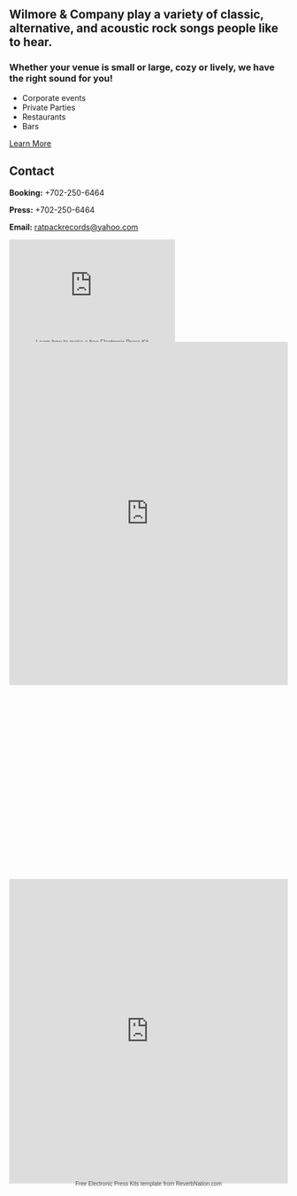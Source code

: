 <Banner />

<Container>

## Wilmore & Company play a variety of classic, alternative, and acoustic rock songs people like to hear. 

### Whether your venue is small or large, cozy or lively, we have the right sound for you! 

* Corporate events 
* Private Parties 
* Restaurants 
* Bars 


<p className="text-center">
  <a class="gtm-button" href="https://github.com/ekafyi/gatsby-theme-musician/tree/master/docs" rel="external">
    Learn More
  </a>
</p>



<Releases releases={props.releases} />

<Shows shows={props.shows} />

## Contact

<!--
  The `id="contact"` attribute below is for creating internal anchor link.
  You can remove/change it, but make sure you edit the corresponding link
  in src/gatsby-theme-musician/config/navigation.yml
  See: https://learn.freecodecamp.org/responsive-web-design/basic-html-and-html5/link-to-internal-sections-of-a-page-with-anchor-elements/
-->

<div id="contact" className="text-center">

**Booking:** +702-250-6464 

**Press:** +702-250-6464 

**Email:** ratpackrecords@yahoo.com 


<div class="widget_iframe" style="display:inline-block;width:300px;height:185px;margin:0;padding:0;border:0;"><iframe class="widget_iframe" src="https://www.reverbnation.com/widget_code/html_widget/artist_243368?widget_id=54&pwc[design]=default&pwc[background_color]=%23333333&pwc[size]=custom" width="100%" height="100%" frameborder="0" scrolling="no" ></iframe><div class="footer_branding" style="margin-top:-5px;font-size:10px;font-family:Arial;"><center><a href="https://www.reverbnation.com/band-promotion/epk-electronic-press-kits?utm_campaign=a_features_rpk&utm_medium=widget&utm_source=HTML5_Fan_Collector&utm_content=widgetfooter_Learn how to make a free Electronic Press Kit" target="_blank" style="text-decoration:none;color:#444;">Learn how to make a free Electronic Press Kit</a></center></div></div>
</div>

<iframe width="100%" height="620" scrolling="no" frameborder="no" src="https://www.reverbnation.com/widget_code/html_widget/artist_243368?widget_id=55&pwc[included_songs]=1&context_type=page_object" style="width:100%;"></iframe>
<div class="widget_iframe" style="display:inline-block;width:100%;height:350px;margin:0;padding:0;border:0;"></div>

<div class="widget_iframe" style="display:inline-block;width:100%;height:550px;margin:0;padding:0;border:0;"><iframe class="widget_iframe" src="https://www.reverbnation.com/widget_code/html_widget/artist_243368?widget_id=52&pwc[design]=default&pwc[background_color]=%23333333&pwc[layout]=detailed&pwc[show_map]=0%2C1&pwc[size]=fit" width="100%" height="100%" frameborder="0" scrolling="no" style="width:0px;width:100%;width:100%;"></iframe><div class="footer_branding" style="margin-top:-5px;font-size:10px;font-family:Arial;"><center><a href="https://www.reverbnation.com/band-promotion/epk-electronic-press-kits?utm_campaign=a_features_rpk&utm_medium=widget&utm_source=HTML5_Show_Schedule&utm_content=widgetfooter_Free Electronic Press Kits template from ReverbNation.com" target="_blank" style="text-decoration:none;color:#444;">Free Electronic Press Kits template from ReverbNation.com</a></center></div></div>

</Container>
